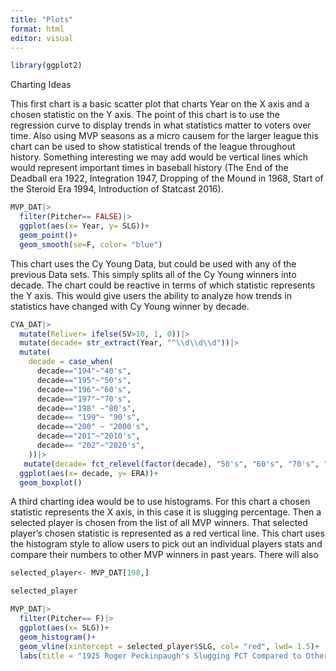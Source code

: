 ```yaml
---
title: "Plots"
format: html
editor: visual
---
```


```r
library(ggplot2)
```

Charting Ideas

This first chart is a basic scatter plot that charts Year on the X axis and a chosen statistic on the Y axis. The point of this chart is to use the regression curve to display trends in what statistics matter to voters over time. Also using MVP seasons as a micro causem for the larger league this chart can be used to show statistical trends of the league throughout history. Something interesting we may add would be vertical lines which would represent important times in baseball history (The End of the Deadball era 1922, Integration 1947, Dropping of the Mound in 1968, Start of the Steroid Era 1994, Introduction of Statcast 2016).

```r
MVP_DAT|>
  filter(Pitcher== FALSE)|>
  ggplot(aes(x= Year, y= SLG))+
  geom_point()+
  geom_smooth(se=F, color= "blue")

```

This chart uses the Cy Young Data, but could be used with any of the previous Data sets. This simply splits all of the Cy Young winners into decade. The chart could be reactive in terms of which statistic represents the Y axis. This would give users the ability to analyze how trends in statistics have changed with Cy Young winner by decade.

```r
CYA_DAT|>
  mutate(Reliver= ifelse(SV>10, 1, 0))|>
  mutate(decade= str_extract(Year, "^\\d\\d\\d"))|>
  mutate(
    decade = case_when(
      decade=="194"~"40's",
      decade=="195"~"50's",
      decade=="196"~"60's",
      decade=="197"~"70's", 
      decade=="198" ~"80's",
      decade== "199"~ "90's",
      decade=="200" ~ "2000's",
      decade=="201"~"2010's",
      decade== "202"~"2020's",
    ))|>
   mutate(decade= fct_relevel(factor(decade), "50's", "60's", "70's", "80's", "90's"))|>
  ggplot(aes(x= decade, y= ERA))+
  geom_boxplot()

```

A third charting idea would be to use histograms. For this chart a chosen statistic represents the X axis, in this case it is slugging percentage. Then a selected player is chosen from the list of all MVP winners. That selected player's chosen statistic is represented as a red vertical line. This chart uses the histogram style to allow users to pick out an individual players stats and compare their numbers to other MVP winners in past years. There will also

```r
selected_player<- MVP_DAT[198,]

selected_player

MVP_DAT|>
  filter(Pitcher== F)|>
  ggplot(aes(x= SLG))+
  geom_histogram()+
  geom_vline(xintercept = selected_player$SLG, col= "red", lwd= 1.5)+
  labs(title = "1925 Roger Peckinpaugh's Slugging PCT Compared to Other MVPs")
  
```
